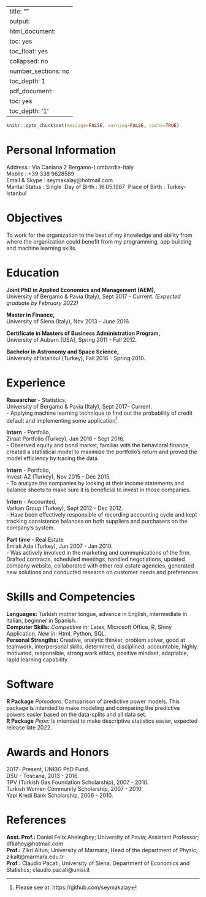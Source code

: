   
---
title: ""
output:
  html_document:
    toc: yes
    toc_float: yes
    collapsed: no
    number_sections: no
    toc_depth: 1
  pdf_document:
    toc: yes
    toc_depth: '1'
---


<!--\1   title: "Journal" \1-->

```r
knitr::opts_chunk$set(message=FALSE, warning=FALSE, cache=TRUE)
```

<!--\1   \1-->

<!--\1   
IMPORTANT: You can delete everything in here and start fresh. You might want to start by not deleting anything above this line until you know what that stuff is doing.


This is an .Rmd file. It is plain text with special features. Any time you write just like this, it will be compiled to normal text in the website. If you put a \# in front of your text, it will create a top level-header.
\1-->


# Personal Information

Address        : Via Caniana 2 Bergamo-Lombardia-Italy\
Mobile         : +39 338 9628589\
Email & Skype  : seymakalay@hotmail.com\
Marital Status : Single\ 
Day of Birth   : 16.05.1987\ 
Place of Birth : Turkey-Istanbul\

# Objectives

To work for the organization to the best of my knowledge and ability from where the organization could benefit from my programming, app building and machine learning skills. 

# Education
     
**Joint PhD in Applied Economics and Management (AEM),**\
University of Bergamo & Pavia (Italy), Sept 2017 - Current.
*(Expected graduate by February 2022)*


**Master in Finance,**\
University of Siena (Italy),  Nov 2013 - June 2016.

**Certificate in Masters of Business Administration Program,**\
University of Auburn (USA), Spring 2011 - Fall 2012.\

**Bachelor in Astronomy and Space Science,**\
University of Istanbul (Turkey), Fall 2016 - Spring 2010.                                                                              

# Experience 

**Researcher** - Statistics,\
University of Bergamo & Pavia (Italy), Sept 2017- Current.\
- Applying machine learning technique to find out the probability of credit default and implementing 
some application^[Please see at: https://github.com/seymakalay].\

**Intern** - Portfolio,\
Ziraat Portfolio (Turkey), Jan 2016 - Sept 2016.\
- Observed equity and bond market, familiar with the behavioral finance, created a statistical model to maximize the portfolio’s return and proved the model efficiency by tracing the data.\

**Intern** - Portfolio,\
Invest-AZ (Turkey), Nov 2015 - Dec 2015.\
- To analyze the companies by looking at their income statements 
and balance sheets to make sure it is beneficial to invest in those companies.

**Intern** - Accounted,\
Varkan Group (Turkey), Sept 2012 - Dec 2012.\
- Have been effectively responsible of recording accounting cycle 
and kept tracking consistence balances on both suppliers and purchasers on the company’s system.\

**Part time** - Real Estate\
Emlak Ada (Turkey), Jun 2007 - Jan 2010.\
- Was actively involved in the marketing and communications of the firm. Drafted contracts, scheduled meetings, handled negotiations, updated company website, collaborated with other real estate agencies, generated new solutions
and conducted research on customer needs and preferences.


# Skills and Competencies 
**Languages:** Turkish mother tongue, advance in English, intermediate in Italian, beginner in Spanish.\
**Computer Skills:** 
*Competitive in:* Latex, Microsoft Office, R, Shiny Application.
*New in:* Html, Python, SQL.\
**Personal Strengths:**  Creative, analytic thinker, problem solver, good at teamwork, interpersonal skills, determined, disciplined, accountable, highly motivated, responsible, strong work ethics, positive mindset, adaptable, rapid learning capability.

# Software
**R Package** *Pomodoro:* Comparison of predictive power models. This package is intended to make
modeling and comparing the predictive powers easier based on the data-splits and all data set.\
**R Package** *Pepe:* Is intended to make descriptive statistics easier, expected release late 2022.

<!--\1  \( \LaTeX \)  \1--> 

# Awards and Honors 

2017- Present, UNIBG PhD Fund.\
DSU - Toscana, 2013 - 2016.\
TPV (Turkish Gas Foundation Scholarship), 2007 - 2010.\
Turkish Women Community Scholarship, 2007 - 2010.\
Yapi Kredi Bank Scholarship, 2006 - 2010.


# References

**Asst. Prof.:** Daniel Felix Ahelegbey; University of Pavia; Assistant Professor; dfkahey@hotmail.com\
**Prof.:** Zikri Altun; University of Marmara; Head of the department of Physic; zikalt@marmara.edu.tr\
**Prof.:** Claudio Pacati; University of Siena; Department of Economics and Statistics; claudio.pacati@unisi.it\






<!--\1   


### third level header

Here's an even lower level header

# My second post (note the order)

2018 | 7 | 23 Last compiled: `r Sys.Date()`

I'm writing this tutorial going from the top down. And, this is how it will be printed. So, notice the second post is second in the list. If you want your most recent post to be at the top, then make a new post starting at the top. If you want the oldest first, do, then keep adding to the bottom

# Adding R stuff

So far this is just a blog where you can write in plain text and serve your writing to a webpage. One of the main purposes of this lab journal is to record your progress learning R. The reason I am asking you to use this process is because you can both make a website, and a lab journal, and learn R all in R-studio. This makes everything really convenient and in the sam place. 

So, let's say you are learning how to make a histogram in R. For example, maybe you want to sample 100 numbers from a normal distribution with mean = 0, and standard deviation =1, and then you want to plot a histogram. You can do this right here by using an r code block, like this:

```r
samples <- rnorm(100, mean=0, sd=1)
hist(samples)
```

When you knit this R Markdown document, you will see that the histogram is printed to the page, along with the R code. This document can be set up to hide the R code in the webpage, just delete the comment (hashtag), from the cold folding option in the yaml header up top. For purposes of letting yourself see the code, and me see the code, best to keep it the way that it is. You learn all of these things and more can be customized in each R code block.

# The big idea

Use this lab journal to record what you do in R. This way I will be able to see what you are doing and help you along the way. You will also be creating a repository of all the things you do. You can make posts about everything. Learning specific things in R (project unrelated), and doing things for the project that we will discuss at the beginning of the Fall semester. You can get started now by fiddling around with googling things, and trying stuff out in R. I've placed some helpful starting links in the links page on this website

# What can you do right now by yourself?

It's hard to learn programming when you don't have specific problems that you are trying to solve. Everything just seems abstract.

I wrote an [introductory programming book that introduces R](https://crumplab.github.io/programmingforpsych/), and gives some [concrete problems for you to solve](https://crumplab.github.io/programmingforpsych/programming-challenges-i-learning-the-fundamentals.html). 

To get the hang of journaling and solving the problems to learn programming, my suggestion is that you use this .Rmd file to solve the problems. It would look like this:

# Problem 1

Do simple math with numbers, addition, subtraction, multiplication, division

```r
1+2
2*5
5/3
(1+6+4)/5

```

# Problem 2

Put numbers into variables, do simple math on the variables

```r
a<-1
b<-2
a+b

d<-c(1,2,3)
e<-c(5,6,7)
d+e
d*e
d/e

```

# Problem 3

Write code that will place the numbers 1 to 100 separately into a variable using for loop. Then, again using the seq function.

```r
# for loop solution
# i becomes the number 1 to 100 at each step of the loop


a <- length(100) # make empty variable, set length to 100
for (i in 1:100){
  a[i] <-i #assigns the number in i, to the ith index of a
}

print(a)

# for loop solution #2

a<-c() #create empty variable using combine command
for (i in 1:100){
  a<-c(a,i) # keeps combining a with itself and the new number in i
}
print(a)

# seq solution
a <- seq(1,100,1) # look up help for seq using ?seq() in console
print(a)

```

# Replace this with problem 4

And keep going. Try to solve the problems with different scripts that provide the same solution. Good luck, Happy coding.
\1-->